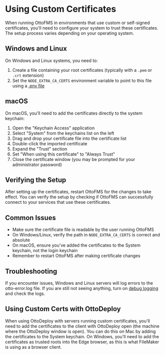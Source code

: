 # Using Custom Certificates

When running OttoFMS in environments that use custom or self-signed certificates, you'll need to configure your system to trust these certificates. The setup process varies depending on your operating system.

## Windows and Linux

On Windows and Linux systems, you need to:

1. Create a file containing your root certificates (typically with a `.pem` or `.crt` extension)
2. Set the `NODE_EXTRA_CA_CERTS` environment variable to point to this file using a [.env file](../managing-ottofms/configuring-with-env.mdx#add-trusted-root-certificates-on-windows-and-linux)

## macOS

On macOS, you'll need to add the certificates directly to the system keychain:

1. Open the "Keychain Access" application
2. Select "System" from the keychains list on the left
3. Drag and drop your certificate file into the certificate list
4. Double-click the imported certificate
5. Expand the "Trust" section
6. Set "When using this certificate" to "Always Trust"
7. Close the certificate window (you may be prompted for your administrator password)

## Verifying the Setup

After setting up the certificates, restart OttoFMS for the changes to take effect. You can verify the setup by checking if OttoFMS can successfully connect to your services that use these certificates.

## Common Issues

- Make sure the certificate file is readable by the user running OttoFMS
- On Windows/Linux, verify the path in `NODE_EXTRA_CA_CERTS` is correct and absolute
- On macOS, ensure you've added the certificates to the System keychain, not the login keychain
- Remember to restart OttoFMS after making certificate changes

## Troubleshooting

If you encounter issues, Windows and Linux servers will log errors to the otto-error.log file. If you are still not seeing anything, turn on [debug logging](../managing-ottofms/configuring-with-env.mdx#ottofms-debug-logging) and check the logs.

## Using Custom Certs with OttoDeploy

When using OttoDeploy with servers running custom certificates, you'll need to add the certificates to the client with OttoDeploy open (the machine where the OttoDeploy window is open). You can do this on Mac by adding the certificates to the System keychain. On Windows, you'll need to add the certificates as trusted roots into the Edge browser, as this is what FileMaker is using as a browser client.
